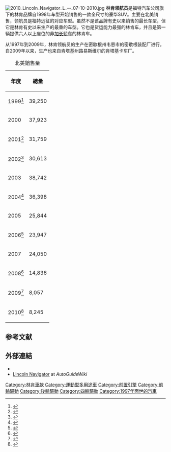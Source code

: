 {{Infobox Automobile
 | image            = [[File:2018_Lincoln_Navigator_front_9.22.18.jpg|260px]]<br /><div style="text-align: center;">第四代林肯领航员</div>
 | name             = Lincoln Navigator<br />林肯领航员
 | aka              =  LiNav
 | manufacturer     = [[林肯汽車|林肯汽車]]
 | parent_company   = [[福特汽車|福特汽車]]
 | production       = 1997/5/14–今
 | body_style       = 四門休旅車
 | layout           = [[前置引擎|前置引擎]]<br>[[后輪驅動|后輪驅動]]或全時[[四輪驅動|四輪驅動]]
 | engine           = 5.4 L Triton SOHC V8[[引擎|引擎]] 
 | related          = [[Ford_Expedition|Ford Expedition]]
}}
[[File:2010_Lincoln_Navigator_L_--_07-10-2010.jpg|thumb]]
'''林肯领航员'''是福特汽车公司旗下的林肯品牌自1998年车型开始销售的一款全尺寸的豪华SUV。主要在北美销售，领航员是福特远征的对应车型。虽然不是该品牌有史以来销售的最长车型，但它是林肯有史以来生产的最重的车型。它也是货运能力最强的林肯车，并且是第一辆提供六人以上座位的非[[加长轿车|加长轿车]]的林肯车。

从1997年到2009年，林肯领航员的生产在密歇根州韦恩市的密歇根装配厂进行。自2009年以来，生产也来自肯塔基州路易斯维尔的肯塔基卡车厂。
{| class="wikitable" width=300px
|+北美銷售量
|-
! 年度
! 總量
|-
| 1999<ref>{{cite web |url=http://www.theautochannel.com/news/press/date/20010103/press033466.html |title=Ford Motor Company Sets New Full Year U.S. Sales Record |publisher=Theautochannel.com |date= |accessdate=2009-04-28 |archive-date=2013-04-29 |archive-url=https://www.webcitation.org/6GFg7fR5m?url=http://www.theautochannel.com/news/press/date/20010103/press033466.html |dead-url=no }}</ref>
| 39,250
|-
| 2000
| 37,923
|-
| 2001<ref>{{cite web |url=http://media.ford.com/pdf/Dec2002sales.pdf |title=Ford Motor Company's December U.S. Sales Climb 8.2 Percent |publisher=Ford Motor Company |access-date=2011-12-26 |archive-date=2011-04-30 |archive-url=https://web.archive.org/web/20110430101525/http://media.ford.com/pdf/Dec2002sales.pdf |dead-url=yes }}</ref>
| 31,759
|-
| 2002<ref>{{cite web |url=http://www.theautochannel.com/news/2004/01/05/175829.html |title=Ford's F-Series Truck Caps 22nd Year in a Row as America's Best-Selling Vehicle With a December Sales Record |publisher=Theautochannel.com |date=2004-11-17 |accessdate=2009-04-28 |archive-date=2013-04-29 |archive-url=https://www.webcitation.org/6GFg8rhDa?url=http://www.theautochannel.com/news/2004/01/05/175829.html |dead-url=no }}</ref>
| 30,613
|-
| 2003
| 38,742
|-
| 2004<ref>{{cite web |url=http://www.theautochannel.com/news/2006/01/04/204860.html |title=Ford Achieves First Car Sales Increase Since 1999 |publisher=Theautochannel.com |date=2004-11-17 |accessdate=2009-04-28 |archive-date=2013-04-29 |archive-url=https://www.webcitation.org/6GFg9VQ5n?url=http://www.theautochannel.com/news/2006/01/04/204860.html |dead-url=no }}</ref>
| 36,398
|-
| 2005
| 25,844
|-
| 2006<ref>{{cite web |url=http://media.ford.com/article_download.cfm?article_id=27379 |title=Ford Motor Company 2007 sales |date=January 3, 2008 |access-date=2011-12-26 |archive-date=2009-02-12 |archive-url=https://web.archive.org/web/20090212180838/http://media.ford.com/article_download.cfm?article_id=27379 |dead-url=no }}</ref>
| 23,947
|-
| 2007
| 24,050
|-
| 2008<ref>{{cite web |url=http://media.ford.com/images/10031/dec08sales.pdf |format=PDF |title=F-Series drives ford to higher market share for third consecutive month |date=January 5, 2009 |publisher=Ford Motor Company |accessdate=2009-05-14 |archive-date=2009-02-06 |archive-url=https://web.archive.org/web/20090206054304/http://media.ford.com/images/10031/dec08sales.pdf |dead-url=yes }}</ref>
| 14,836
|-
| 2009<ref>{{cite web |url=http://media.ford.com/article_display.cfm?article_id=31604 |title=FORD CAPS 2009 WITH 33 PERCENT SALES INCREASE, FIRST FULL-YEAR MARKET SHARE GAIN SINCE 1995 | Ford Motor Company Newsroom |publisher=Media.ford.com |date=2010-01-05 |accessdate=2010-09-30 |archive-date=2010-08-26 |archive-url=https://web.archive.org/web/20100826033739/http://media.ford.com/article_display.cfm?article_id=31604 |dead-url=yes }}</ref>
| 8,057
|-
| 2010<ref>{{Cite web |url=http://media.ford.com/images/10031/Dec10sales.pdf |title=存档副本 |access-date=2011-12-26 |archive-date=2011-01-24 |archive-url=https://web.archive.org/web/20110124044733/http://media.ford.com/images/10031/Dec10sales.pdf |dead-url=yes }}</ref>
| 8,245
|}

==参考文献==
<div class="references-small">
<references></references>
</div>


==外部連結==
{{Commons category}}
*{{Official website|https://www.lincoln.com/luxury-suvs/navigator/}}
*[https://web.archive.org/web/20051126161745/http://www.autoguidewiki.com/Lincoln_Navigator_Luxury_2WD Lincoln Navigator] at ''AutoGuideWiki''

{{林肯汽車}}
[[Category:林肯車款|Category:林肯車款]]
[[Category:運動型多用途車|Category:運動型多用途車]]
[[Category:前置引擎|Category:前置引擎]]
[[Category:前輪驅動|Category:前輪驅動]]
[[Category:後輪驅動|Category:後輪驅動]]
[[Category:四輪驅動|Category:四輪驅動]]
[[Category:1997年面世的汽車|Category:1997年面世的汽車]]